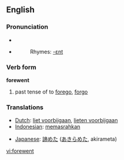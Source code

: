 ==English==

=== Pronunciation ===
*{{IPA|/'foɻwεnt/}}
*{{audio|en-us-forewent.ogg|Audio (US)}}
*:Rhymes: [[Rhymes:English:-ɛnt|-ɛnt]]

=== Verb form ===

'''forewent'''

# past tense of to [[forego]], [[forgo]]

=== Translations ===
{{trans-top|past tense of to forego}}
*[[Dutch]]: [[liet voorbijgaan]], [[lieten voorbijgaan]]
*[[Indonesian]]: [[pasrah|memasrahkan]]
{{trans-mid}}
*[[Japanese]]: [[諦めた]] ([[あきらめた]], akirameta)
{{trans-bottom}}

[[vi:forewent]]